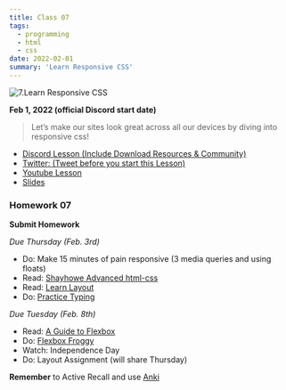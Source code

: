```yaml
---
title: Class 07
tags:
  - programming
  - html
  - css
date: 2022-02-01
summary: 'Learn Responsive CSS'
---
```


![7.Learn Responsive CSS](https://cdn.hashnode.com/res/hashnode/image/upload/v1676623503106/sLWY_obh7.png?auto=compress)

**Feb 1, 2022 (official Discord start date)**

> Let’s make our sites look great across all our devices by diving into responsive css!

- [Discord Lesson (Include Download Resources & Community)](https://discord.com/channels/735923219315425401/738891289071714388/938199963907788850)
- [Twitter: (Tweet before you start this Lesson)](https://twitter.com/leonnoel/status/1488640947722145792)
- [Youtube Lesson](https://www.youtube.com/watch?v=k8r3B0JGMt4)
- [Slides](https://slides.com/leonnoel/100devs2-css-responsive-basics)

### Homework 07

**Submit Homework**

_Due Thursday (Feb. 3rd)_

- Do: Make 15 minutes of pain responsive (3 media queries and using floats)
- Read: [Shayhowe Advanced html-css](https://learn.shayhowe.com/advanced-html-css/)
- Read: [Learn Layout](https://learnlayout.com/)
- Do: [Practice Typing](https://www.keybr.com/)

_Due Tuesday (Feb. 8th)_

- Read: [A Guide to Flexbox](https://css-tricks.com/snippets/css/a-guide-to-flexbox/)
- Do: [Flexbox Froggy](http://flexboxfroggy.com/)
- Watch: Independence Day
- Do: Layout Assignment (will share Thursday)

**Remember** to Active Recall and use [Anki](https://apps.ankiweb.net/)
